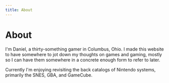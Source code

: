 ```yaml
---
title: About
---
```

# About

I'm Daniel, a thirty-something gamer in Columbus, Ohio.  I made this website
to have somewhere to jot down my thoughts on games and gaming, mostly so I can
have them somewhere in a concrete enough form to refer to later.

Currently I'm enjoying revisiting the back catalogs of Nintendo systems,
primarily the SNES, GBA, and GameCube.
